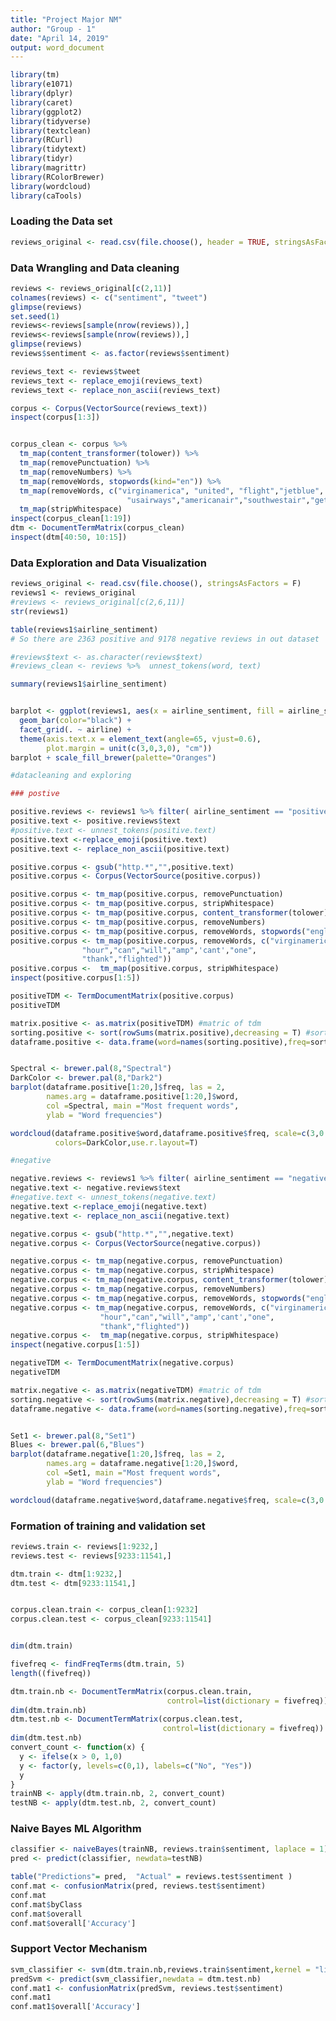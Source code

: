 ```yaml
---
title: "Project Major NM"
author: "Group - 1"
date: "April 14, 2019"
output: word_document
---
```


```r
library(tm)
library(e1071)
library(dplyr)
library(caret)
library(ggplot2)
library(tidyverse)
library(textclean)
library(RCurl)
library(tidytext)
library(tidyr)
library(magrittr)
library(RColorBrewer)
library(wordcloud)
library(caTools)
```

### Loading the Data set
```r
reviews_original <- read.csv(file.choose(), header = TRUE, stringsAsFactors = F )
```

### Data Wrangling and Data cleaning
```r
reviews <- reviews_original[c(2,11)]
colnames(reviews) <- c("sentiment", "tweet")
glimpse(reviews)
set.seed(1)
reviews<-reviews[sample(nrow(reviews)),]
reviews<-reviews[sample(nrow(reviews)),]
glimpse(reviews)
reviews$sentiment <- as.factor(reviews$sentiment)

reviews_text <- reviews$tweet
reviews_text <- replace_emoji(reviews_text)
reviews_text <- replace_non_ascii(reviews_text)

corpus <- Corpus(VectorSource(reviews_text))
inspect(corpus[1:3])


corpus_clean <- corpus %>%
  tm_map(content_transformer(tolower)) %>% 
  tm_map(removePunctuation) %>%
  tm_map(removeNumbers) %>%
  tm_map(removeWords, stopwords(kind="en")) %>%
  tm_map(removeWords, c("virginamerica", "united", "flight","jetblue",
                          "usairways","americanair","southwestair","get")) %>%    
  tm_map(stripWhitespace)
inspect(corpus_clean[1:19])
dtm <- DocumentTermMatrix(corpus_clean)
inspect(dtm[40:50, 10:15])
```

### Data Exploration and Data Visualization

```r
reviews_original <- read.csv(file.choose(), stringsAsFactors = F)
reviews1 <- reviews_original
#reviews <- reviews_original[c(2,6,11)]
str(reviews1)

table(reviews1$airline_sentiment)
# So there are 2363 positive and 9178 negative reviews in out dataset

#reviews$text <- as.character(reviews$text)
#reviews_clean <- reviews %>%  unnest_tokens(word, text)

summary(reviews1$airline_sentiment)


barplot <- ggplot(reviews1, aes(x = airline_sentiment, fill = airline_sentiment)) +
  geom_bar(color="black") +
  facet_grid(. ~ airline) +
  theme(axis.text.x = element_text(angle=65, vjust=0.6),
        plot.margin = unit(c(3,0,3,0), "cm"))
barplot + scale_fill_brewer(palette="Oranges")

#datacleaning and exploring

### postive

positive.reviews <- reviews1 %>% filter( airline_sentiment == "positive")
positive.text <- positive.reviews$text
#positive.text <- unnest_tokens(positive.text)
positive.text <-replace_emoji(positive.text)
positive.text <- replace_non_ascii(positive.text)

positive.corpus <- gsub("http.*","",positive.text)
positive.corpus <- Corpus(VectorSource(positive.corpus))

positive.corpus <- tm_map(positive.corpus, removePunctuation)
positive.corpus <- tm_map(positive.corpus, stripWhitespace)
positive.corpus <- tm_map(positive.corpus, content_transformer(tolower))
positive.corpus <- tm_map(positive.corpus, removeNumbers)
positive.corpus <- tm_map(positive.corpus, removeWords, stopwords("english"))
positive.corpus <- tm_map(positive.corpus, removeWords, c("virginamerica", "united",                              "flight","jetblue","usairways","americanair","southwestair","get",
                "hour","can","will","amp",'cant',"one",
                "thank","flighted"))
positive.corpus <-  tm_map(positive.corpus, stripWhitespace)
inspect(positive.corpus[1:5])

positiveTDM <- TermDocumentMatrix(positive.corpus)
positiveTDM

matrix.positive <- as.matrix(positiveTDM) #matric of tdm
sorting.positive <- sort(rowSums(matrix.positive),decreasing = T) #sorting
dataframe.positive <- data.frame(word=names(sorting.positive),freq=sorting.positive) #frequency of words used


Spectral <- brewer.pal(8,"Spectral")
DarkColor <- brewer.pal(8,"Dark2")
barplot(dataframe.positive[1:20,]$freq, las = 2, 
        names.arg = dataframe.positive[1:20,]$word,
        col =Spectral, main ="Most frequent words",
        ylab = "Word frequencies")

wordcloud(dataframe.positive$word,dataframe.positive$freq, scale=c(3,0.5), max.words=2000, random.order=FALSE, rot.per=0.4, 
          colors=DarkColor,use.r.layout=T)

#negative

negative.reviews <- reviews1 %>% filter( airline_sentiment == "negative")
negative.text <- negative.reviews$text
#negative.text <- unnest_tokens(negative.text)
negative.text <-replace_emoji(negative.text)
negative.text <- replace_non_ascii(negative.text)

negative.corpus <- gsub("http.*","",negative.text)
negative.corpus <- Corpus(VectorSource(negative.corpus))

negative.corpus <- tm_map(negative.corpus, removePunctuation)
negative.corpus <- tm_map(negative.corpus, stripWhitespace)
negative.corpus <- tm_map(negative.corpus, content_transformer(tolower))
negative.corpus <- tm_map(negative.corpus, removeNumbers)
negative.corpus <- tm_map(negative.corpus, removeWords, stopwords("english"))
negative.corpus <- tm_map(negative.corpus, removeWords, c("virginamerica", "united",                                 "flight","jetblue","usairways","americanair","southwestair","get",
                    "hour","can","will","amp",'cant',"one",
                    "thank","flighted"))
negative.corpus <-  tm_map(negative.corpus, stripWhitespace)
inspect(negative.corpus[1:5])

negativeTDM <- TermDocumentMatrix(negative.corpus)
negativeTDM

matrix.negative <- as.matrix(negativeTDM) #matric of tdm
sorting.negative <- sort(rowSums(matrix.negative),decreasing = T) #sorting
dataframe.negative <- data.frame(word=names(sorting.negative),freq=sorting.negative) #frequency of words used


Set1 <- brewer.pal(8,"Set1")
Blues <- brewer.pal(6,"Blues")
barplot(dataframe.negative[1:20,]$freq, las = 2, 
        names.arg = dataframe.negative[1:20,]$word,
        col =Set1, main ="Most frequent words",
        ylab = "Word frequencies")

wordcloud(dataframe.negative$word,dataframe.negative$freq, scale=c(3,0.5), max.words=200, random.order=FALSE, colors=Blues,use.r.layout=T)


``` 

### Formation of training and validation set
```r
reviews.train <- reviews[1:9232,]
reviews.test <- reviews[9233:11541,]

dtm.train <- dtm[1:9232,]
dtm.test <- dtm[9233:11541,]


corpus.clean.train <- corpus_clean[1:9232]
corpus.clean.test <- corpus_clean[9233:11541]


dim(dtm.train)

fivefreq <- findFreqTerms(dtm.train, 5)
length((fivefreq))

dtm.train.nb <- DocumentTermMatrix(corpus.clean.train,
                                   control=list(dictionary = fivefreq))
dim(dtm.train.nb)
dtm.test.nb <- DocumentTermMatrix(corpus.clean.test,
                                  control=list(dictionary = fivefreq))
dim(dtm.test.nb)
convert_count <- function(x) {
  y <- ifelse(x > 0, 1,0)
  y <- factor(y, levels=c(0,1), labels=c("No", "Yes"))
  y
}
trainNB <- apply(dtm.train.nb, 2, convert_count)
testNB <- apply(dtm.test.nb, 2, convert_count)
```

### Naive Bayes ML Algorithm
```r
classifier <- naiveBayes(trainNB, reviews.train$sentiment, laplace = 1)
pred <- predict(classifier, newdata=testNB)

table("Predictions"= pred,  "Actual" = reviews.test$sentiment )                 
conf.mat <- confusionMatrix(pred, reviews.test$sentiment)
conf.mat
conf.mat$byClass
conf.mat$overall
conf.mat$overall['Accuracy']
```

### Support Vector Mechanism
```r
svm_classifier <- svm(dtm.train.nb,reviews.train$sentiment,kernel = "linear")
predSvm <- predict(svm_classifier,newdata = dtm.test.nb)
conf.mat1 <- confusionMatrix(predSvm, reviews.test$sentiment)
conf.mat1
conf.mat1$overall['Accuracy']
```



